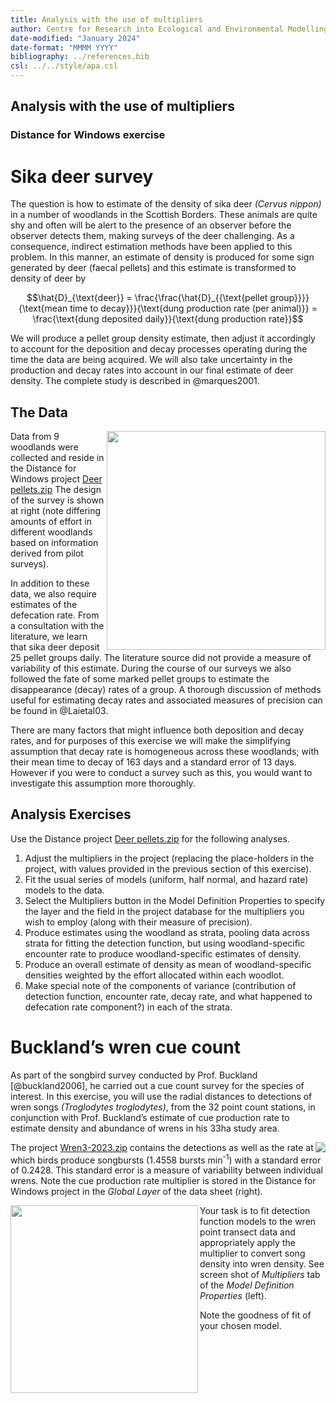 ```yaml
---
title: Analysis with the use of multipliers
author: Centre for Research into Ecological and Environmental Modelling <br> **University of St Andrews**
date-modified: "January 2024"
date-format: "MMMM YYYY"
bibliography: ../references.bib
csl: ../../style/apa.csl
---
```


:::{.callout-warning collapse=false appearance='default' icon=true}
# Analysis with the use of multipliers
### Distance for Windows exercise
:::

# Sika deer survey

The question is how to estimate of the density of sika deer *(Cervus nippon)* in a number of woodlands in the Scottish Borders. These animals are quite shy and often will be alert to the presence of an observer before the observer detects them, making surveys of the deer challenging. As a consequence, indirect estimation methods have been applied to this problem. In this manner, an estimate of density is produced for some sign generated by deer (faecal pellets) and this estimate is transformed to density of deer by

$$\hat{D}_{\text{deer}} = \frac{\frac{\hat{D}_{{\text{pellet group}}}}{\text{mean time to decay}}}{\text{dung production rate (per animal)}} = \frac{\text{dung deposited daily}}{\text{dung production rate}}$$

We will produce a pellet group density estimate, then adjust it accordingly to account for the deposition and decay processes operating during the time the data are being acquired. We will also take uncertainty in the production and decay rates into account in our final estimate of deer density. The complete study is described in @marques2001.

## The Data

<img src="studyarea.png" align="right" width=350px>
Data from 9 woodlands were collected and reside in the Distance for Windows project [Deer pellets.zip](Deer pellets.zip) The design of the survey is shown at right (note differing amounts of effort in different woodlands based on information derived from pilot surveys).

In addition to these data, we also require estimates of the defecation rate. From a consultation with the literature, we learn that sika deer deposit 25 pellet groups daily. The literature source did not provide a measure of variability of this estimate. During the course of our surveys we also followed the fate of some marked pellet groups to estimate the disappearance (decay) rates of a group. A thorough discussion of methods useful for estimating decay rates and associated measures of precision can be found in @Laietal03.

There are many factors that might influence both deposition and decay rates, and for purposes of this exercise we will make the simplifying assumption that decay rate is homogeneous across these woodlands; with their mean time to decay of 163 days and a standard error of 13 days. However if you were to conduct a survey such as this, you would want to investigate this assumption more thoroughly.

## Analysis Exercises

Use the Distance project [Deer pellets.zip](Deer pellets.zip) for the following analyses.

1.  Adjust the multipliers in the project (replacing the place-holders in the project, with values provided in the previous section of this exercise).
2.  Fit the usual series of models (uniform, half normal, and hazard rate) models to the data.
3.  Select the Multipliers button in the Model Definition Properties to specify the layer and the field in the project database for the multipliers you wish to employ (along with their measure of precision).
4.  Produce estimates using the woodland as strata, pooling data across strata for fitting the detection function, but using woodland-specific encounter rate to produce woodland-specific estimates of density.
5.  Produce an overall estimate of density as mean of woodland-specific densities weighted by the effort allocated within each woodlot.
6.  Make special note of the components of variance (contribution of detection function, encounter rate, decay rate, and what happened to defecation rate component?) in each of the strata.

# Buckland's wren cue count

As part of the songbird survey conducted by Prof. Buckland [@buckland2006], he carried out a cue count survey for the species of interest. In this exercise, you will use the radial distances to detections of wren songs *(Troglodytes troglodytes)*, from the 32 point count stations, in conjunction with Prof. Buckland's estimate of cue production rate to estimate density and abundance of wrens in his 33ha study area.

<img src="global-layer.png" align="right">
The project [Wren3-2023.zip](Wren3-2023.zip) contains the detections as well as the rate at which birds produce songbursts (1.4558 bursts min<sup>-1</sup>) with a standard error of 0.2428. This standard error is a measure of variability between individual wrens. Note the cue production rate multiplier is stored in the Distance for Windows project in the *Global Layer* of the data sheet (right).

<img src="multiplier-screen.png" align="left" width=300px>
Your task is to fit detection function models to the wren point transect data and appropriately apply the multiplier to convert song density into wren density. See screen shot of *Multipliers* tab of the *Model Definition Properties* (left).

Note the goodness of fit of your chosen model.
